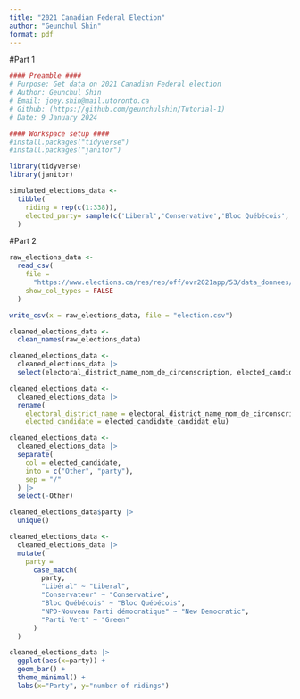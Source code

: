 ```yaml
---
title: "2021 Canadian Federal Election"
author: "Geunchul Shin"
format: pdf
---
```

#Part 1

```r
#### Preamble ####
# Purpose: Get data on 2021 Canadian Federal election
# Author: Geunchul Shin
# Email: joey.shin@mail.utoronto.ca
# Github: (https://github.com/geunchulshin/Tutorial-1)
# Date: 9 January 2024
```

```r
#### Workspace setup ####
#install.packages("tidyverse")
#install.packages("janitor")

library(tidyverse)
library(janitor)
```

```r
simulated_elections_data <-
  tibble(
    riding = rep(c(1:338)),
    elected_party= sample(c('Liberal','Conservative','Bloc Québécois','New Democratic','Green'), 338, replace = TRUE)
  )
```

#Part 2

```r
raw_elections_data <-
  read_csv(
    file =
      "https://www.elections.ca/res/rep/off/ovr2021app/53/data_donnees/table_tableau11.csv",
    show_col_types = FALSE
  )

write_csv(x = raw_elections_data, file = "election.csv")
```

```r
cleaned_elections_data <-
  clean_names(raw_elections_data)
```

```r
cleaned_elections_data <-
  cleaned_elections_data |>
  select(electoral_district_name_nom_de_circonscription, elected_candidate_candidat_elu)
```

```r
cleaned_elections_data <-
  cleaned_elections_data |>
  rename(
    electoral_district_name = electoral_district_name_nom_de_circonscription,
    elected_candidate = elected_candidate_candidat_elu)
```

```r
cleaned_elections_data <-
  cleaned_elections_data |>
  separate(
    col = elected_candidate,
    into = c("Other", "party"),
    sep = "/"
  ) |>
  select(-Other)
```

```r
cleaned_elections_data$party |>
  unique()
```

```r
cleaned_elections_data <-
  cleaned_elections_data |>
  mutate(
    party =
      case_match(
        party,
        "Libéral" ~ "Liberal",
        "Conservateur" ~ "Conservative",
        "Bloc Québécois" ~ "Bloc Québécois",
        "NPD-Nouveau Parti démocratique" ~ "New Democratic",
        "Parti Vert" ~ "Green"
      )
  )
```

```r
cleaned_elections_data |>
  ggplot(aes(x=party)) + 
  geom_bar() +
  theme_minimal() +
  labs(x="Party", y="number of ridings")
```

